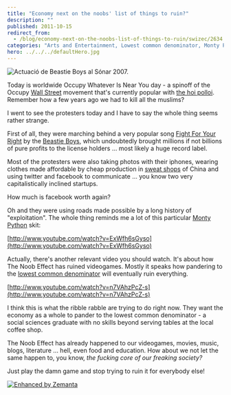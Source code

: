 ```yaml
---
title: "Economy next on the noobs' list of things to ruin?"
description: ""
published: 2011-10-15
redirect_from:
  - /blog/economy-next-on-the-noobs-list-of-things-to-ruin/swizec/2634
categories: "Arts and Entertainment, Lowest common denominator, Monty Python, Newbie, Uncategorized"
hero: ../../../defaultHero.jpg
---
```


![Actuació de Beastie Boys al Sónar 2007.](https://swizec.com/wp-content/uploads/2011/10/300px-Beastie_Boys_Sonar_2007_Barcelona_Catalonia.jpg "Actuació de Beastie Boys al Sónar 2007.")

Today is worldwide Occupy Whatever Is Near You day - a spinoff of the Occupy [Wall Street](<http://maps.google.com/maps?ll=40.7063888889,-74.0094444444&spn=0.01,0.01&q=40.7063888889,-74.0094444444 (Wall%20Street)&t=h> "Wall Street") movement that's currently popular with [the hoi polloi](http://en.wikipedia.org/wiki/Hoi_polloi "Hoi polloi"). Remember how a few years ago we had to kill all the muslims?

I went to see the protesters today and I have to say the whole thing seems rather strange.

First of all, they were marching behind a very popular song [Fight For Your Right](http://en.wikipedia.org/wiki/%28You_Gotta%29_Fight_for_Your_Right_%28To_Party%21%29 "(You Gotta) Fight for Your Right (To Party!)") by the [Beastie Boys](http://www.beastieboys.com "Beastie Boys"), which undoubtedly brought millions if not billions of pure profits to the license holders ... most likely a huge record label.

Most of the protesters were also taking photos with their iphones, wearing clothes made affordable by cheap production in [sweat shops](http://en.wikipedia.org/wiki/Sweatshop "Sweatshop") of China and using twitter and facebook to communicate ... you know two very capitalistically inclined startups.

How much is facebook worth again?

Oh and they were using roads made possible by a long history of "exploitation". The whole thing reminds me a lot of this particular [Monty Python](http://www.pythonline.com/ "Monty Python") skit:

[http://www.youtube.com/watch?v=ExWfh6sGyso](http://www.youtube.com/watch?v=ExWfh6sGyso)

Actually, there's another relevant video you should watch. It's about how The Noob Effect has ruined videogames. Mostly it speaks how pandering to the [lowest common denominator](http://en.wikipedia.org/wiki/Lowest_common_denominator "Lowest common denominator") will eventually ruin everything.

[http://www.youtube.com/watch?v=n7VAhzPcZ-s](http://www.youtube.com/watch?v=n7VAhzPcZ-s)

I think this is what the ribble rabble are trying to do right now. They want the economy as a whole to pander to the lowest common denominator - a social sciences graduate with no skills beyond serving tables at the local coffee shop.

The Noob Effect has already happened to our videogames, movies, music, blogs, literature ... hell, even food and education. How about we not let the same happen to, you know, _the fucking core of our freaking society?_

Just play the damn game and stop trying to ruin it for everybody else!

[![Enhanced by Zemanta](https://img.zemanta.com/zemified_e.png?x-id=65c7a642-d754-4b12-b0f1-ce8c16873baf)](http://www.zemanta.com/ "Enhanced by Zemanta")
